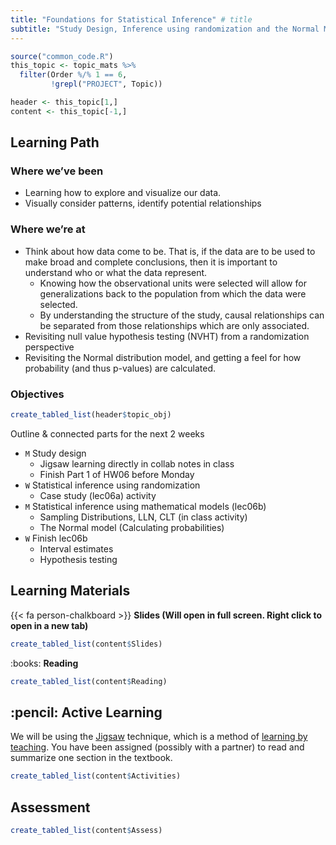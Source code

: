 ```yaml
---
title: "Foundations for Statistical Inference" # title 
subtitle: "Study Design, Inference using randomization and the Normal Model" # sub title
---
```



```r
source("common_code.R")
this_topic <- topic_mats %>% 
  filter(Order %/% 1 == 6, 
         !grepl("PROJECT", Topic))

header <- this_topic[1,]
content <- this_topic[-1,]
```

## Learning Path

### Where we've been
* Learning how to explore and visualize our data. 
* Visually consider patterns, identify potential relationships

### Where we're at
* Think about how data come to be. That is, if the data are to be used to make broad and complete conclusions, then it is important to understand who or what the data represent. 
    * Knowing how the observational units were selected will allow for generalizations back to the population from which the data were selected. 
    * By understanding the structure of the study, causal relationships can be separated from those relationships which are only associated. 
* Revisiting null value hypothesis testing (NVHT) from a randomization perspective
* Revisiting the Normal distribution model, and getting a feel for how probability (and thus p-values) are calculated. 



### Objectives

```r
create_tabled_list(header$topic_obj)
```

Outline & connected parts for the next 2 weeks

* `M` Study design
    * Jigsaw learning directly in collab notes in class
    * Finish Part 1 of HW06 before Monday
* `W` Statistical inference using randomization
    * Case study (lec06a) activity 
* `M` Statistical inference using mathematical models (lec06b)
    * Sampling Distributions, LLN, CLT (in class activity)
    * The Normal model (Calculating probabilities)
* `W` Finish lec06b
    * Interval estimates
    * Hypothesis testing
    
## Learning Materials

{{< fa person-chalkboard >}}  **Slides (Will open in full screen. Right click to open in a new tab)**

```r
create_tabled_list(content$Slides)
```

:books:  **Reading** 

```r
create_tabled_list(content$Reading)
```


## :pencil: Active Learning

We will be using the [Jigsaw](https://en.wikipedia.org/wiki/Jigsaw_(teaching_technique)) technique, which is a method of [learning by teaching](https://en.wikipedia.org/wiki/Learning_by_teaching). You have been assigned (possibly with a partner) to read and summarize one section in the textbook. 

```r
create_tabled_list(content$Activities)
```

## Assessment

```r
create_tabled_list(content$Assess)
```




